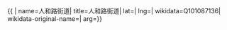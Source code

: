{{ {{{1|PRC admin/showdata}}}|
name=人和路街道|
title=人和路街道|
lat=|
lng=|
wikidata=Q101087136|
wikidata-original-name=|
arg={{{arg|}}}}}